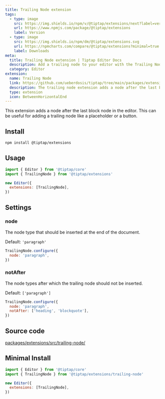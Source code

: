 ```yaml
---
title: Trailing Node extension
tags:
  - type: image
    src: https://img.shields.io/npm/v/@tiptap/extensions/next?label=version
    url: https://www.npmjs.com/package/@tiptap/extensions
    label: Version
  - type: image
    src: https://img.shields.io/npm/dm/@tiptap/extensions.svg
    url: https://npmcharts.com/compare/@tiptap/extensions?minimal=true
    label: Downloads
meta:
  title: Trailing Node extension | Tiptap Editor Docs
  description: Add a trailing node to your editor with the Trailing Node extension in Tiptap. Learn more in our documentation.
  category: Editor
extension:
  name: Trailing Node
  link: https://github.com/ueberdosis/tiptap/tree/main/packages/extensions
  description: The trailing node extension adds a node after the last block node in the editor.
  type: extension
  icon: BetweenHorizontalEnd
---
```



This extension adds a node after the last block node in the editor. This can be useful for adding a trailing node like a placeholder or a button.

<CodeDemo path="/Extensions/TrailingNode" />

## Install

```bash
npm install @tiptap/extensions
```

## Usage

```js
import { Editor } from '@tiptap/core'
import { TrailingNode } from '@tiptap/extensions'

new Editor({
  extensions: [TrailingNode],
})
```

## Settings

### node

The node type that should be inserted at the end of the document.

Default: `'paragraph'`

```js
TrailingNode.configure({
  node: 'paragraph',
})
```

### notAfter

The node types after which the trailing node should not be inserted.

Default: `['paragraph']`

```js
TrailingNode.configure({
  node: 'paragraph',
  notAfter: ['heading', 'blockquote'],
})
```

## Source code

[packages/extensions/src/trailing-node/](https://github.com/ueberdosis/tiptap/blob/main/packages/extensions/src/trailing-node/)

## Minimal Install

```js
import { Editor } from '@tiptap/core'
import { TrailingNode } from '@tiptap/extensions/trailing-node'

new Editor({
  extensions: [TrailingNode],
})
```
